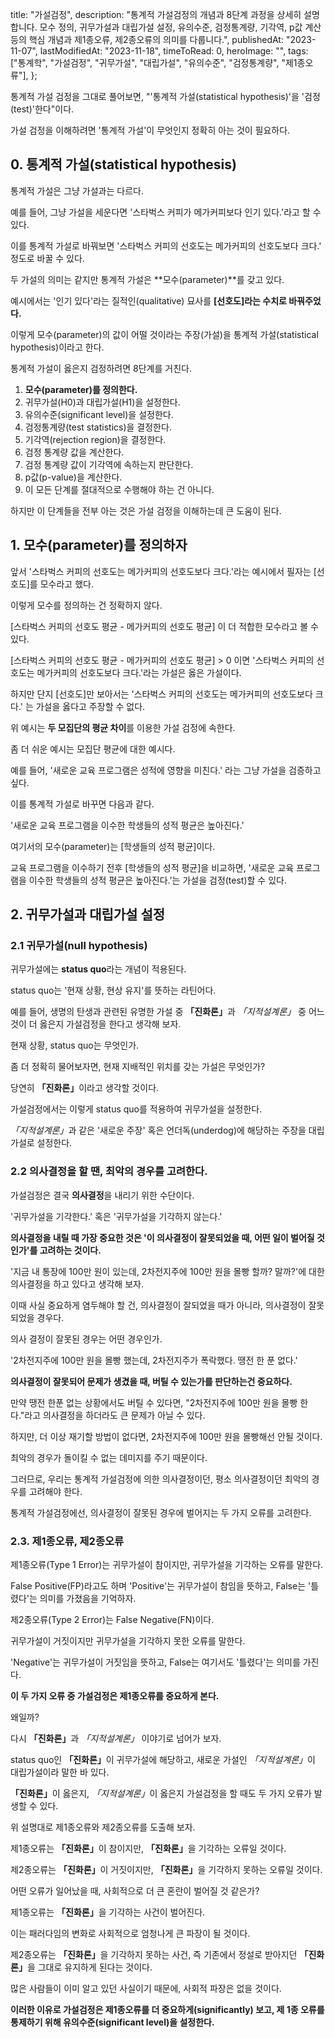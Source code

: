   title: "가설검정",
  description: "통계적 가설검정의 개념과 8단계 과정을 상세히 설명합니다. 모수 정의, 귀무가설과 대립가설 설정, 유의수준, 검정통계량, 기각역, p값 계산 등의 핵심 개념과 제1종오류, 제2종오류의 의미를 다룹니다.",
  publishedAt: "2023-11-07",
  lastModifiedAt: "2023-11-18",
  timeToRead: 0,
  heroImage: "",
  tags: ["통계학", "가설검정", "귀무가설", "대립가설", "유의수준", "검정통계량", "제1종오류"],
};

통계적 가설 검정을 그대로 풀어보면, "'통계적 가설(statistical hypothesis)'을 '검정(test)'한다"이다.

가설 검정을 이해하려면 '통계적 가설'이 무엇인지 정확히 아는 것이 필요하다.

## 0. 통계적 가설(statistical hypothesis)

통계적 가설은 그냥 가설과는 다르다.

예를 들어, 그냥 가설을 세운다면 '스타벅스 커피가 메가커피보다 인기 있다.'라고 할 수 있다.

이를 통계적 가설로 바꿔보면 '스타벅스 커피의 선호도는 메가커피의 선호도보다 크다.' 정도로 바꿀 수 있다.

두 가설의 의미는 같지만 통계적 가설은 **모수(parameter)**를 갖고 있다.

예시에서는 '인기 있다'라는 질적인(qualitative) 묘사를 **[선호도]라는 수치로 바꿔주었다.**

이렇게 모수(parameter)의 값이 어떨 것이라는 주장(가설)을 통계적 가설(statistical hypothesis)이라고 한다.

통계적 가설이 옳은지 검정하려면 8단계를 거친다.

1. **모수(parameter)를 정의한다.**
2. 귀무가설(H0)과 대립가설(H1)을 설정한다.
3. 유의수준(significant level)을 설정한다.
4. 검정통계량(test statistics)을 결정한다.
5. 기각역(rejection region)을 결정한다.
6. 검정 통계량 값을 계산한다.
7. 검정 통계량 값이 기각역에 속하는지 판단한다.
8. p값(p-value)을 계산한다.
9. 이 모든 단계를 절대적으로 수행해야 하는 건 아니다.

하지만 이 단계들을 전부 아는 것은 가설 검정을 이해하는데 큰 도움이 된다.

## 1. 모수(parameter)를 정의하자

앞서 '스타벅스 커피의 선호도는 메가커피의 선호도보다 크다.'라는 예시에서 필자는 [선호도]를 모수라고 했다.

이렇게 모수를 정의하는 건 정확하지 않다.

[스타벅스 커피의 선호도 평균 - 메가커피의 선호도 평균] 이 더 적합한 모수라고 볼 수 있다.

[스타벅스 커피의 선호도 평균 - 메가커피의 선호도 평균] > 0 이면 '스타벅스 커피의 선호도는 메가커피의 선호도보다 크다.'라는 가설은 옳은 가설이다.

하지만 단지 [선호도]만 보아서는 '스타벅스 커피의 선호도는 메가커피의 선호도보다 크다.' 는 가설을 옳다고 주장할 수 없다.

위 예시는 **두 모집단의 평균 차이**를 이용한 가설 검정에 속한다.

좀 더 쉬운 예시는 모집단 평균에 대한 예시다.

예를 들어, '새로운 교육 프로그램은 성적에 영향을 미친다.' 라는 그냥 가설을 검증하고 싶다.

이를 통계적 가설로 바꾸면 다음과 같다.

'새로운 교육 프로그램을 이수한 학생들의 성적 평균은 높아진다.'

여기서의 모수(parameter)는 [학생들의 성적 평균]이다.

교육 프로그램을 이수하기 전후 [학생들의 성적 평균]을 비교하면, '새로운 교육 프로그램을 이수한 학생들의 성적 평균은 높아진다.'는 가설을 검정(test)할 수 있다.

## 2. 귀무가설과 대립가설 설정

### 2.1 귀무가설(null hypothesis)

귀무가설에는 **status quo**라는 개념이 적용된다.

status quo는 '현재 상황, 현상 유지'를 뜻하는 라틴어다.

예를 들어, 생명의 탄생과 관련된 유명한 가설 중 <strong>「진화론」</strong>과 <em>「지적설계론」</em> 중 어느 것이 더 옳은지 가설검정을 한다고 생각해 보자.

현재 상황, status quo는 무엇인가.

좀 더 정확히 물어보자면, 현재 지배적인 위치를 갖는 가설은 무엇인가?

당연히 <strong>「진화론」</strong>이라고 생각할 것이다.

가설검정에서는 이렇게 status quo를 적용하여 귀무가설을 설정한다.

<em>「지적설계론」</em>과 같은 '새로운 주장' 혹은 언더독(underdog)에 해당하는
주장을 대립가설로 설정한다.

### 2.2 의사결정을 할 땐, 최악의 경우를 고려한다.

가설검정은 결국 **의사결정**을 내리기 위한 수단이다.

'귀무가설을 기각한다.' 혹은 '귀무가설을 기각하지 않는다.'

**의사결정을 내릴 때 가장 중요한 것은 '이 의사결정이 잘못되었을 때, 어떤 일이 벌어질 것인가'를 고려하는 것이다.**

'지금 내 통장에 100만 원이 있는데, 2차전지주에 100만 원을 몰빵 할까? 말까?'에 대한 의사결정을 하고 있다고 생각해 보자.

이때 사실 중요하게 염두해야 할 건, 의사결정이 잘되었을 때가 아니라, 의사결정이 잘못되었을 경우다.

의사 결정이 잘못된 경우는 어떤 경우인가.

'2차전지주에 100만 원을 몰빵 했는데, 2차전지주가 폭락했다. 땡전 한 푼 없다.'

**의사결정이 잘못되어 문제가 생겼을 때, 버틸 수 있는가를 판단하는건 중요하다.**

만약 땡전 한푼 없는 상황에서도 버틸 수 있다면, "2차전지주에 100만 원을 몰빵 한다."라고 의사결정을 하더라도 큰 문제가 아닐 수 있다.

하지만, 더 이상 재기할 방법이 없다면, 2차전지주에 100만 원을 몰빵해선 안될 것이다.

최악의 경우가 돌이킬 수 없는 데미지를 주기 때문이다.

그러므로, 우리는 통계적 가설검정에 의한 의사결정이던, 평소 의사결정이던 최악의 경우를 고려해야 한다.

통계적 가설검정에선, 의사결정이 잘못된 경우에 벌어지는 두 가지 오류를 고려한다.

### 2.3. 제1종오류, 제2종오류

제1종오류(Type 1 Error)는 귀무가설이 참이지만, 귀무가설을 기각하는 오류를 말한다.

False Positive(FP)라고도 하며 'Positive'는 귀무가설이 참임을 뜻하고, False는 '틀렸다'는 의미를 가졌음을 기억하자.

제2종오류(Type 2 Error)는 False Negative(FN)이다.

귀무가설이 거짓이지만 귀무가설을 기각하지 못한 오류를 말한다.

'Negative'는 귀무가설이 거짓임을 뜻하고, False는 여기서도 '틀렸다'는 의미를 가진다.

**이 두 가지 오류 중 가설검정은 제1종오류를 중요하게 본다.**

왜일까?

다시 <strong>「진화론」</strong>과 <em>「지적설계론」</em> 이야기로 넘어가 보자.

status quo인 <strong>「진화론」</strong>이 귀무가설에 해당하고, 새로운 가설인 <em>「지적설계론」</em>이 대립가설이라 말한 바 있다.

<strong>「진화론」</strong>이 옳은지, <em>「지적설계론」</em>이 옳은지 가설검정을
할 때도 두 가지 오류가 발생할 수 있다.

위 설명대로 제1종오류와 제2종오류를 도출해 보자.

제1종오류는 <strong>「진화론」</strong>이 참이지만, <strong>「진화론」</strong>을 기각하는 오류일 것이다.

제2종오류는 <strong>「진화론」</strong>이 거짓이지만, <strong>「진화론」</strong>을 기각하지 못하는 오류일 것이다.

어떤 오류가 일어났을 때, 사회적으로 더 큰 혼란이 벌어질 것 같은가?

제1종오류는 <strong>「진화론」</strong>을 기각하는 사건이 벌어진다.

이는 패러다임의 변화로 사회적으로 엄청나게 큰 파장이 될 것이다.

제2종오류는 <strong>「진화론」</strong>을 기각하지 못하는 사건, 즉 기존에서 정설로 받아지던 <strong>「진화론」</strong>을 그대로 유지하게 된다는 것이다.

많은 사람들이 이미 알고 있던 사실이기 때문에, 사회적 파장은 없을 것이다.

**이러한 이유로 가설검정은 제1종오류를 더 중요하게(significantly) 보고, 제 1종 오류를 통제하기 위해 유의수준(significant level)을 설정한다.**
